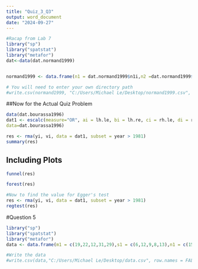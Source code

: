 ---
title: "Quiz_3_Q3"
output: word_document
date: "2024-09-27"
---

```{r }
#Racap from Lab 7
library("sp")
library("spatstat")
library("metafor")
dat<-data(dat.normand1999)


normand1999 <- data.frame(n1 = dat.normand1999$n1i,n2 =dat.normand1999$n2i,v1 = dat.normand1999$sd1i^2,v2 = dat.normand1999$sd2i^2)

# You will need to enter your own directory path
#write.csv(normand1999, "C:/Users/Michael Le/Desktop/normand1999.csv", row.names = FALSE)

```

##Now for the Actual Quiz Problem


```{r}
data(dat.bourassa1996)
dat1 <- escalc(measure="OR", ai = lh.le, bi = lh.re, ci = rh.le, di = rh.re,
data=dat.bourassa1996)

res <- rma(yi, vi, data = dat1, subset = year > 1981)
summary(res)

```

## Including Plots



```{r}

funnel(res)
```



```{r}

forest(res)
```


```{r}

#Now to find the value for Egger's test
res <- rma(yi, vi, data = dat1, subset = year > 1981)
regtest(res)

```


#Question 5
```{r}
library("sp")
library("spatstat")
library("metafor")
data <- data.frame(m1 = c(19,22,12,31,29),s1 = c(6,12,9,8,13),n1 = c(15,12,37,23,21), m2 =c(29,23,9,39,35),s2 = c(15,13,15,7,19),n2 = c(30,10,44,31,23))

#Write the data
#write.csv(data,"C:/Users/Michael Le/Desktop/data.csv", row.names = FALSE)

```


